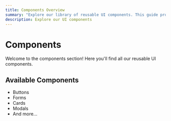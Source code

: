 ```yaml
---
title: Components Overview
summary: "Explore our library of reusable UI components. This guide provides an overview of the available components to help you build a consistent and beautiful user interface."
description: Explore our UI components
---
```


# Components

Welcome to the components section! Here you'll find all our reusable UI components.

## Available Components

- Buttons
- Forms
- Cards
- Modals
- And more... 